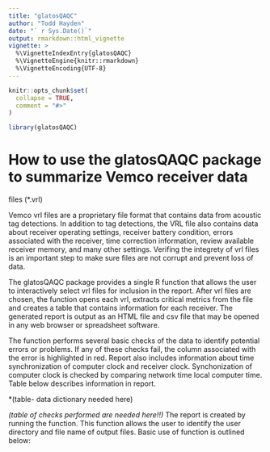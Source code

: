 ```yaml
---
title: "glatosQAQC"
author: "Todd Hayden"
date: "` r Sys.Date()`"
output: rmarkdown::html_vignette
vignette: >
  %\VignetteIndexEntry{glatosQAQC}
  %\VignetteEngine{knitr::rmarkdown}
  %\VignetteEncoding{UTF-8}
---
```


```r
knitr::opts_chunk$set(
  collapse = TRUE,
  comment = "#>"
)
```

```r
library(glatosQAQC)
```

# How to use the glatosQAQC package to summarize Vemco receiver data
files (*.vrl)

Vemco vrl files are a proprietary file format that contains data from
acoustic tag detections.  In addition to tag detections, the VRL file
also contains data about receiver operating settings, receiver battery
condition, errors associated with the receiver, time correction
information, review available receiver memory, and many other
settings.  Verifing the integrety of vrl files is an important step to
make sure files are not corrupt and prevent loss of data.

The glatosQAQC package provides a single R function that allows the
user to interactively select vrl files for inclusion in the report.
After vrl files are chosen, the function opens each vrl, extracts
critical metrics from the file and creates a table that contains
information for each receiver.  The generated report is output as an
HTML file and csv file that may be opened in any web browser or
spreadsheet software.

The function performs several basic checks of the data to identify
potential errors or problems.  If any of these checks fail, the column
associated with the error is highlighted in red.  Report also includes
information about time synchronization of computer clock and receiver
clock.  Synchonization of computer clock is checked by comparing
network time local computer time.  Table below describes information
in report.

*(table- data dictionary needed here)


*(table of checks performed are needed here!!)* 
The report is created by running the \code{make_report} function.
This function allows the user to identify the user directory and file
name of output files.  Basic use of function is outlined below:

\code{

library(glatosQAQC)

make_report(output_dir = "~/Desktop", output_file = "my_report.html")
 
 }








